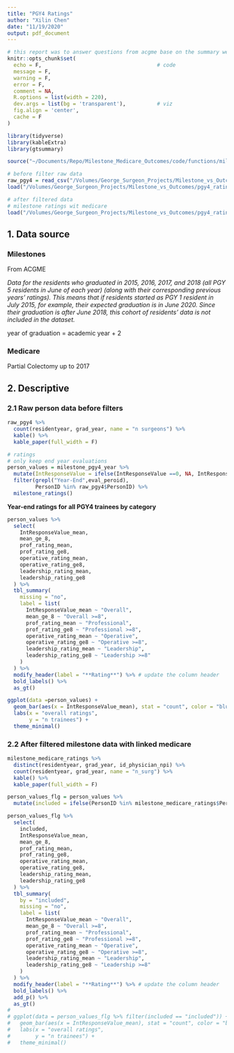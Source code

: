 ```yaml
---
title: "PGY4 Ratings"
author: "Xilin Chen"
date: "11/19/2020"
output: pdf_document
---
```


```r
# this report was to answer questions from acgme base on the summary we shared with them
knitr::opts_chunk$set(
  echo = F,                                     # code
  message = F,
  warning = F,
  error = F,
  comment = NA,
  R.options = list(width = 220),
  dev.args = list(bg = 'transparent'),          # viz
  fig.align = 'center',
  cache = F
)

library(tidyverse)
library(kableExtra)
library(gtsummary)

source("~/Documents/Repo/Milestone_Medicare_Outcomes/code/functions/milestone_rating.R")
```




```r
# before filter raw data
raw_pgy4 = read_csv("/Volumes/George_Surgeon_Projects/Milestone_vs_Outcomes/pgy4_ratings/all_grads_15_17.csv")
load("/Volumes/George_Surgeon_Projects/Milestone_vs_Outcomes/pgy4_ratings/milestone_pgy4_year.rdata")

# after filtered data
# milestone ratings wit medicare
load("/Volumes/George_Surgeon_Projects/Milestone_vs_Outcomes/pgy4_ratings/milestone_medicare_ratings.rdata")
```


## 1. Data source

### Milestones

From ACGME

*Data for the residents who graduated in 2015, 2016, 2017, and 2018 (all PGY 5 residents in June of each year) (along with their corresponding previous years’ ratings).  This means that if residents started as PGY 1 resident in July 2015, for example, their expected graduation is in June 2020.  Since their graduation is after June 2018, this cohort of residents’ data is not included in the dataset.*

year of graduation = academic year + 2

### Medicare

Partial Colectomy up to 2017

## 2. Descriptive

### 2.1 Raw person data before filters

```r
raw_pgy4 %>%
  count(residentyear, grad_year, name = "n surgeons") %>%
  kable() %>%
  kable_paper(full_width = F)

# ratings
# only keep end year evaluations
person_values = milestone_pgy4_year %>%
  mutate(IntResponseValue = ifelse(IntResponseValue ==0, NA, IntResponseValue)) %>%
  filter(grepl("Year-End",eval_peroid),
         PersonID %in% raw_pgy4$PersonID) %>%
  milestone_ratings()
```

**Year-end ratings for all PGY4 trainees by category**

```r
person_values %>%
  select(
    IntResponseValue_mean,
    mean_ge_8,
    prof_rating_mean,
    prof_rating_ge8,
    operative_rating_mean,
    operative_rating_ge8,
    leadership_rating_mean,
    leadership_rating_ge8
  ) %>%
  tbl_summary(
    missing = "no",
    label = list(
      IntResponseValue_mean ~ "Overall",
      mean_ge_8 ~ "Overall >=8",
      prof_rating_mean ~ "Professional",
      prof_rating_ge8 ~ "Professional >=8",
      operative_rating_mean ~ "Operative",
      operative_rating_ge8 ~ "Operative >=8",
      leadership_rating_mean ~ "Leadership",
      leadership_rating_ge8 ~ "Leadership >=8"
    )
  ) %>%
  modify_header(label = "**Rating**") %>% # update the column header
  bold_labels() %>%
  as_gt()

ggplot(data =person_values) +
  geom_bar(aes(x = IntResponseValue_mean), stat = "count", color = "blue") +
  labs(x = "overall ratings",
       y = "n trainees") +
  theme_minimal()

```


### 2.2 After filtered milestone data with linked medicare 

```r
milestone_medicare_ratings %>% 
  distinct(residentyear, grad_year, id_physician_npi) %>% 
  count(residentyear, grad_year, name = "n_surg") %>% 
  kable() %>% 
  kable_paper(full_width = F)
```

```r
person_values_flg = person_values %>%
  mutate(included = ifelse(PersonID %in% milestone_medicare_ratings$PersonID, "included", "excluded")) 

person_values_flg %>%  
  select(
    included,
    IntResponseValue_mean,
    mean_ge_8,
    prof_rating_mean,
    prof_rating_ge8,
    operative_rating_mean,
    operative_rating_ge8,
    leadership_rating_mean,
    leadership_rating_ge8
  ) %>%
  tbl_summary(
    by = "included",
    missing = "no",
    label = list(
      IntResponseValue_mean ~ "Overall",
      mean_ge_8 ~ "Overall >=8",
      prof_rating_mean ~ "Professional",
      prof_rating_ge8 ~ "Professional >=8",
      operative_rating_mean ~ "Operative",
      operative_rating_ge8 ~ "Operative >=8",
      leadership_rating_mean ~ "Leadership",
      leadership_rating_ge8 ~ "Leadership >=8"
    )
  ) %>%
  modify_header(label = "**Rating**") %>% # update the column header
  bold_labels() %>% 
  add_p() %>% 
  as_gt()
# 
# ggplot(data = person_values_flg %>% filter(included == "included")) +
#   geom_bar(aes(x = IntResponseValue_mean), stat = "count", color = "blue") +
#   labs(x = "overall ratings",
#        y = "n trainees") +
#   theme_minimal()
```



